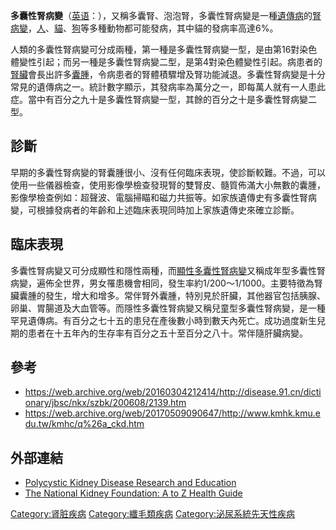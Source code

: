 {{medical}} 
{{矛盾}}
{{DiseaseDisorder infobox
| Name           = 多囊性腎病變<br>({{lang|en|Polycystic Kidney Disease}})
| ICD10          = {{ICD10|Q|61||q|60}}
| ICD9           = {{ICD9|753.1}}
| ICDO           =
| Image          = Polycystic kidneys, gross pathology 20G0027 lores.jpg
| Caption        = 多囊腎病
| OMIM           = 173900
| MedlinePlus    = 000502
| eMedicineSubj  = med
| eMedicineTopic = 1862
| eMedicine_mult = {{eMedicine2|ped|1846}} {{eMedicine2|radio|68}} {{eMedicine2|radio|69}}
| DiseasesDB     = 10262
| DiseasesDB_mult= {{DiseasesDB2|10280}}
| MeshID         = D007690
}}

'''多囊性腎病變'''（[[英语|英语]]：'''{{lang|en|polycystic kidney disease}}'''），又稱多囊腎、泡泡腎，多囊性腎病變是一種[[遺傳病|遺傳病]]的[[腎病變|腎病變]]，[[人|人]]、[[貓|貓]]、[[狗|狗]]等多種動物都可能發病，其中貓的發病率高達6%。

人類的多囊性腎病變可分成兩種，第一種是多囊性腎病變一型，是由第16對染色體變性引起；而另一種是多囊性腎病變二型，是第4對染色體變性引起。病患者的[[腎臟|腎臟]]會長出許多[[囊腫|囊腫]]，令病患者的腎體積驟增及腎功能減退。多囊性腎病變是十分常見的遺傳病之一。統計數字顯示，其發病率為萬分之一，即每萬人就有一人患此症。當中有百分之九十是多囊性腎病變一型，其餘的百分之十是多囊性腎病變二型。

== 診斷 ==
{{seealso|腎功能|腎生理學|腎病變}}

早期的多囊性腎病變的腎囊腫很小、沒有任何臨床表現，使診斷較難。不過，可以使用一些儀器檢查，使用影像學檢查發現腎的雙腎皮、髓質佈滿大小無數的囊腫，影像學檢查例如：超聲波、電腦掃瞄和磁力共振等。如家族遺傳史有多囊性腎病變，可根據發病者的年齡和上述臨床表現同時加上家族遺傳史來確立診斷。

== 臨床表現 ==
多囊性腎病變又可分成顯性和隱性兩種，而[[常染色体显性多囊肾|顯性多囊性腎病變]]又稱成年型多囊性腎病變，遍佈全世界，男女罹患機會相同，發生率約1/200～1/1000。主要特徵為腎臟囊腫的發生，增大和增多。常伴腎外囊腫，特別見於肝臟，其他器官包括胰腺、卵巢、胃腸道及大血管等。而隱性多囊性腎病變又稱兒童型多囊性腎病變，是一種罕見遺傳病。有百分之七十五的患兒在產後數小時到數天內死亡。成功過度新生兒期的患者在十五年內的生存率有百分之五十至百分之八十。常伴隨肝臟病變。

== 參考 ==
*https://web.archive.org/web/20160304212414/http://disease.91.cn/dictionary/jbsc/nkx/szbk/200608/2139.htm
*https://web.archive.org/web/20170509090647/http://www.kmhk.kmu.edu.tw/kmhc/q%26a_ckd.htm

==外部連結==
* [http://www.pkdcure.org Polycystic Kidney Disease Research and Education]{{Wayback|url=http://www.pkdcure.org/ |date=20200920032510 }}
* [http://www.kidney.org/atoz/content/polycystic.cfm The National Kidney Foundation: A to Z Health Guide]{{Wayback|url=http://www.kidney.org/atoz/content/polycystic.cfm |date=20140708153710 }}

{{Congenital malformations of urinary system}}
{{Cystic diseases|state=collapsed}}

[[Category:肾脏疾病|Category:肾脏疾病]]
[[Category:纖毛類疾病|Category:纖毛類疾病]]
[[Category:泌尿系統先天性疾病|Category:泌尿系統先天性疾病]]